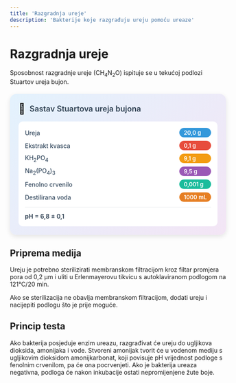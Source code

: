 ```yaml
---
title: 'Razgradnja ureje'
description: 'Bakterije koje razgrađuju ureju pomoću ureaze'
---
```


# Razgradnja ureje

Sposobnost razgradnje ureje (CH<sub>4</sub>N<sub>2</sub>O) ispituje se u tekućoj podlozi Stuartov ureja bujon.

<div style="max-width: 520px; background: linear-gradient(135deg, #e3f2fd 0%, #f3e5f5 100%); border-radius: 15px; padding: 20px; box-shadow: 0 4px 12px rgba(0,0,0,0.1); margin: 20px auto;">
  <div style="display: flex; align-items: center; margin-bottom: 15px;">
    <span style="font-size: 24px; margin-right: 10px;">🧫</span>
    <h3 style="margin: 0; color: #2c3e50; font-weight: 600; font-size: 18px;">Sastav Stuartova ureja bujona</h3>
  </div>
  <div style="background: white; border-radius: 10px; padding: 15px;">
    <div style="display: grid; grid-template-columns: minmax(0, 1fr) auto; gap: 8px 15px; align-items: center;">
      <span style="font-weight: 500; color: #34495e; font-size: 14px;">Ureja</span>
      <span style="background: #3498db; color: white; padding: 3px 10px; border-radius: 15px; font-size: 13px; font-weight: 600;">20,0 g</span>
      <span style="font-weight: 500; color: #34495e; font-size: 14px;">Ekstrakt kvasca</span>
      <span style="background: #e74c3c; color: white; padding: 3px 10px; border-radius: 15px; font-size: 13px; font-weight: 600;">0,1 g</span>
      <span style="font-weight: 500; color: #34495e; font-size: 14px;">KH<sub>2</sub>PO<sub>4</sub></span>
      <span style="background: #f39c12; color: white; padding: 3px 10px; border-radius: 15px; font-size: 13px; font-weight: 600;">9,1 g</span>
      <span style="font-weight: 500; color: #34495e; font-size: 14px;">Na<sub>2</sub>(PO<sub>4</sub>)<sub>3</sub></span>
      <span style="background: #9b59b6; color: white; padding: 3px 10px; border-radius: 15px; font-size: 13px; font-weight: 600;">9,5 g</span>
      <span style="font-weight: 500; color: #34495e; font-size: 14px;">Fenolno crvenilo</span>
      <span style="background: #1abc9c; color: white; padding: 3px 10px; border-radius: 15px; font-size: 13px; font-weight: 600;">0,001 g</span>
      <span style="font-weight: 500; color: #34495e; font-size: 14px;">Destilirana voda</span>
      <span style="background: #e67e22; color: white; padding: 3px 10px; border-radius: 15px; font-size: 13px; font-weight: 600;">1000 mL</span>
    </div>
    <div style="margin-top: 12px; padding-top: 12px; border-top: 1px solid #ecf0f1;">
      <span style="font-weight: 600; color: #2c3e50; font-size: 14px;">pH = 6,8 ± 0,1</span>
    </div>
  </div>
</div>

## Priprema medija

Ureju je potrebno sterilizirati membranskom filtracijom kroz filtar promjera pora od 0,2 μm i uliti u Erlenmayerovu tikvicu s autoklaviranom podlogom na 121°C/20 min.

Ako se sterilizacija ne obavlja membranskom filtracijom, dodati ureju i nacijepiti podlogu što je prije moguće.

## Princip testa

Ako bakterija posjeduje enzim ureazu, razgrađivat će ureju do ugljikova dioksida, amonijaka i vode. Stvoreni amonijak tvorit će u vodenom mediju s ugljikovim dioksidom amonijkarbonat, koji povisuje pH vrijednost podloge s fenolnim crvenilom, pa će ona pocrvenjeti. Ako je bakterija ureaza negativna, podloga će nakon inkubacije ostati nepromijenjene žute boje.
